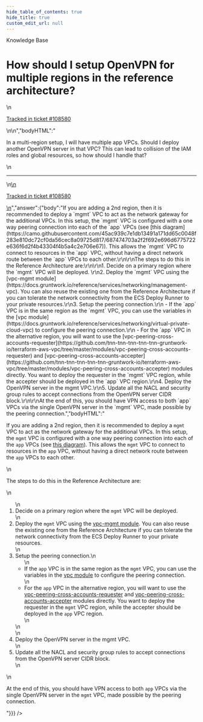 ```yaml
---
hide_table_of_contents: true
hide_title: true
custom_edit_url: null
---
```



<head>
  <link rel="canonical" href="https://github.com/tnn-tnn-tnn-tnn-tnn-gruntwork-io/knowledge-base/discussions/414" />
</head>

<CenterLayout>
<span className="searchCategory">Knowledge Base</span>
<h1>How should I setup OpenVPN for multiple regions in the reference architecture?</h1>
<GitHub discussion={{"id":"D_kwDOF8slf84APhHe","number":414,"author":{"login":"yorinasub17"},"title":"How should I setup OpenVPN for multiple regions in the reference architecture?","body":"\nIn a multi-region setup, I will have multiple app VPCs. Should I deploy another OpenVPN server in that VPC? This can lead to collision of the IAM roles and global resources, so how should I handle that?\n\n---\n\n<ins datetime=\"2022-05-11T21:25:46Z\">\n  <p><a href=\"https://support.gruntwork.io/hc/requests/108580\">Tracked in ticket #108580</a></p>\n</ins>\n","bodyHTML":"<p dir=\"auto\">In a multi-region setup, I will have multiple app VPCs. Should I deploy another OpenVPN server in that VPC? This can lead to collision of the IAM roles and global resources, so how should I handle that?</p>\n<hr>\n<ins datetime=\"2022-05-11T21:25:46Z\">\n  <p dir=\"auto\"><a href=\"https://support.gruntwork.io/hc/requests/108580\" rel=\"nofollow\">Tracked in ticket #108580</a></p>\n</ins>","answer":{"body":"If you are adding a 2nd region, then it is recommended to deploy a `mgmt` VPC to act as the network gateway for the additional VPCs. In this setup, the `mgmt` VPC is configured with a one way peering connection into each of the `app` VPCs (see [this diagram](https://camo.githubusercontent.com/45ac939c7e1db13491a171dd65c0048f283e810dc72cf0da56cec8a09725d817/687474703a2f2f692e696d6775722e636f6d2f4b43304f4b5a4c2e706e67)). This allows the `mgmt` VPC to connect to resources in the `app` VPC, without having a direct network route between the `app` VPCs to each other.\r\n\r\nThe steps to do this in the Reference Architecture are:\r\n\r\n1. Decide on a primary region where the `mgmt` VPC will be deployed. \r\n2. Deploy the `mgmt` VPC using the [vpc-mgmt module](https://docs.gruntwork.io/reference/services/networking/management-vpc). You can also reuse the existing one from the Reference Architecture if you can tolerate the network connectivity from the ECS Deploy Runner to your private resources.\r\n3. Setup the peering connection.\r\n    - If the `app` VPC is in the same region as the `mgmt` VPC, you can use the variables in the [vpc module](https://docs.gruntwork.io/reference/services/networking/virtual-private-cloud-vpc) to configure the peering connection.\r\n    - For the `app` VPC in the alternative region, you will want to use the [vpc-peering-cross-accounts-requester](https://github.com/tnn-tnn-tnn-tnn-tnn-gruntwork-io/terraform-aws-vpc/tree/master/modules/vpc-peering-cross-accounts-requester) and [vpc-peering-cross-accounts-accepter](https://github.com/tnn-tnn-tnn-tnn-tnn-gruntwork-io/terraform-aws-vpc/tree/master/modules/vpc-peering-cross-accounts-accepter) modules directly. You want to deploy the requester in the `mgmt` VPC region, while the accepter should be deployed in the `app` VPC region.\r\n4. Deploy the OpenVPN server in the mgmt VPC.\r\n5. Update all the NACL and security group rules to accept connections from the OpenVPN server CIDR block.\r\n\r\nAt the end of this, you should have VPN access to both `app` VPCs via the single OpenVPN server in the `mgmt` VPC, made possible by the peering connection.","bodyHTML":"<p dir=\"auto\">If you are adding a 2nd region, then it is recommended to deploy a <code class=\"notranslate\">mgmt</code> VPC to act as the network gateway for the additional VPCs. In this setup, the <code class=\"notranslate\">mgmt</code> VPC is configured with a one way peering connection into each of the <code class=\"notranslate\">app</code> VPCs (see <a href=\"https://camo.githubusercontent.com/45ac939c7e1db13491a171dd65c0048f283e810dc72cf0da56cec8a09725d817/687474703a2f2f692e696d6775722e636f6d2f4b43304f4b5a4c2e706e67\" rel=\"nofollow\">this diagram</a>). This allows the <code class=\"notranslate\">mgmt</code> VPC to connect to resources in the <code class=\"notranslate\">app</code> VPC, without having a direct network route between the <code class=\"notranslate\">app</code> VPCs to each other.</p>\n<p dir=\"auto\">The steps to do this in the Reference Architecture are:</p>\n<ol dir=\"auto\">\n<li>Decide on a primary region where the <code class=\"notranslate\">mgmt</code> VPC will be deployed.</li>\n<li>Deploy the <code class=\"notranslate\">mgmt</code> VPC using the <a href=\"https://docs.gruntwork.io/reference/services/networking/management-vpc\" rel=\"nofollow\">vpc-mgmt module</a>. You can also reuse the existing one from the Reference Architecture if you can tolerate the network connectivity from the ECS Deploy Runner to your private resources.</li>\n<li>Setup the peering connection.\n<ul dir=\"auto\">\n<li>If the <code class=\"notranslate\">app</code> VPC is in the same region as the <code class=\"notranslate\">mgmt</code> VPC, you can use the variables in the <a href=\"https://docs.gruntwork.io/reference/services/networking/virtual-private-cloud-vpc\" rel=\"nofollow\">vpc module</a> to configure the peering connection.</li>\n<li>For the <code class=\"notranslate\">app</code> VPC in the alternative region, you will want to use the <a href=\"https://github.com/tnn-tnn-tnn-tnn-tnn-gruntwork-io/terraform-aws-vpc/tree/master/modules/vpc-peering-cross-accounts-requester\">vpc-peering-cross-accounts-requester</a> and <a href=\"https://github.com/tnn-tnn-tnn-tnn-tnn-gruntwork-io/terraform-aws-vpc/tree/master/modules/vpc-peering-cross-accounts-accepter\">vpc-peering-cross-accounts-accepter</a> modules directly. You want to deploy the requester in the <code class=\"notranslate\">mgmt</code> VPC region, while the accepter should be deployed in the <code class=\"notranslate\">app</code> VPC region.</li>\n</ul>\n</li>\n<li>Deploy the OpenVPN server in the mgmt VPC.</li>\n<li>Update all the NACL and security group rules to accept connections from the OpenVPN server CIDR block.</li>\n</ol>\n<p dir=\"auto\">At the end of this, you should have VPN access to both <code class=\"notranslate\">app</code> VPCs via the single OpenVPN server in the <code class=\"notranslate\">mgmt</code> VPC, made possible by the peering connection.</p>"}}} />

</CenterLayout>
  

<!-- ##DOCS-SOURCER-START
{
  "sourcePlugin": "github-discussions",
  "hash": "cf707132824082a24278fd6b49086ba6"
}
##DOCS-SOURCER-END -->
